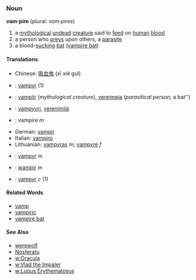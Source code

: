 ===Noun===
'''vam·pire''' (plural: ''vam·pires'')
#a [[mythological]] [[undead]] [[creature]] said to [[feed]] on [[human]] [[blood]]
#a person who [[prey]]s upon others, a [[parasite]]
#a blood-[[suck]]ing [[bat]] ([[vampire bat]])

====Translations====
*Chinese: [[吸血鬼]] (xī xiě guǐ)
*{{da}}: [[vampyr]] (1)
*{{et}}: [[vampiir]] (''mythological creature''), [[vereimeja]] (''parasitical person''; a bat'') 
*{{fi}}: [[vampyyri]], [[verenimijä]]
*{{fr}}: vampire ''m''
*German: [[vampir]]
*Italian: [[vampiro]]
*Lithuanian: [[vampyras]] ''m''; [[vampyrė]] ''f''
* {{no}} : [[vampyr]] ''m''
*{{pl}}: [[wampir]] ''m''
*{{sv}}: [[vampyr]] ''c'' (1)

====Related Words====
*[[vamp]]
*[[vampiric]]
*[[vampire bat]]

====See Also====
*[[werewolf]]
*[[Nosferatu]]
*[[w:Dracula]]
*[[w:Vlad the Impaler]]
*[[w:Lupus Erythematosus]]
